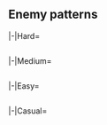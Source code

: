 {{Notice|The following enemy patterns and ship drops are autogenerated.<br>If in doubt, use tooltips to check sample sizes.}}
==Enemy patterns==
{{Section}}
<tabber>
|-|Hard=
{{Event/Map|
{{Event/MapNode|1|Hard|x=163|y=266}}
{{Event/MapNode|AB|Hard|x=253|y=158}}
{{Event/MapNode|A|Hard|x=62|y=161}}
{{Event/MapNode|B|Hard|x=97|y=222}}
{{Event/MapNode|C|Hard|x=116|y=100}}
{{Event/MapNode|D|Hard|x=151|y=228}}
{{Event/MapNode|E|Hard|x=162|y=114}}
{{Event/MapNode|F|Hard|x=209|y=72}}
{{Event/MapNode|G|Hard|x=216|y=114}}
{{Event/MapNode|H|Hard|x=231|y=221}}
{{Event/MapNode|I|Hard|x=287|y=280}}
{{Event/MapNode|J|Hard|x=356|y=226}}
{{Event/MapNode|K|Hard|x=368|y=292}}
{{Event/MapNode|L|Hard|x=438|y=235}}
{{Event/MapNode|M|Hard|x=453|y=303}}
{{Event/MapNode|N|Hard|x=474|y=82}}
{{Event/MapNode|O|Hard|x=513|y=275}}
{{Event/MapNode|P|Hard|x=526|y=111}}
{{Event/MapNode|Q|Hard|x=546|y=201}}
{{Event/MapNode|R|Hard|x=570|y=307}}
{{Event/MapNode|S|Hard|x=572|y=79}}
{{Event/MapNode|T|Hard|x=597|y=185}}
{{Event/MapNode|U|Hard|x=600|y=131}}
{{Event/MapNode|V|Hard|x=544|y=233}}
{{Event/MapNode|W|Hard|x=602|y=258}}
}}
<div class="scrollable" style="width:800px;max-height:400px;overflow:auto;">
{{Map/Nodes|diff=Hard|name=浸透深海潜水艦隊 IV群
|A
|Normal
|{{TooltipSimple|Echelon|10% (277/2784)}}<br>{{TooltipSimple|Line Abreast|11% (303/2784)}}
|Submarine Ka-Class/Elite
|Submarine Ka-Class
|Submarine Ka-Class
|-
|A
|Normal
|{{TooltipSimple|Echelon|25% (695/2784)}}<br>{{TooltipSimple|Line Abreast|24% (678/2784)}}
|Submarine Ka-Class/Elite
|Submarine Ka-Class
|Submarine Ka-Class
|Submarine Ka-Class
|-
|A
|Normal
|{{TooltipSimple|Echelon|30% (831/2784)}}
|Submarine Ka-Class/Elite
|Submarine Ka-Class/Elite
|Submarine Ka-Class
|Submarine Ka-Class
}}
{{Map/Nodes|diff=Hard|name=浸透潜水艦隊 支援群
|C
|Normal
|{{TooltipSimple|Line Ahead|20% (2529/12829)}}<br>{{TooltipSimple|Echelon|30% (3842/12829)}}
|Light Cruiser Ho-Class/Flagship
|Destroyer I-Class/Late Model
|Destroyer I-Class/Late Model
|Destroyer I-Class
|-
|C
|Normal
|{{TooltipSimple|Line Ahead|20% (2519/12829)}}<br>{{TooltipSimple|Echelon|31% (3939/12829)}}
|Light Cruiser Ho-Class/Flagship
|Destroyer I-Class/Late Model
|Destroyer I-Class/Late Model
|Destroyer I-Class/Late Model
}}
{{Map/Nodes|diff=Hard|name=浸透潜水艦隊 支援群本体
|E
|Normal
|{{TooltipSimple|Double Line|26% (25/95)}}<br>{{TooltipSimple|Echelon|31% (29/95)}}
|Light Cruiser Ho-Class/Flagship
|Destroyer I-Class/Late Model
|Destroyer I-Class/Late Model
|Submarine Ka-Class/Elite
|-
|E
|Normal
|{{TooltipSimple|Double Line|23% (22/95)}}<br>{{TooltipSimple|Echelon|20% (19/95)}}
|Light Cruiser Ho-Class/Flagship
|Destroyer I-Class/Late Model
|Destroyer I-Class/Late Model
|Destroyer I-Class/Late Model
|Submarine Ka-Class/Elite
}}
{{Map/Nodes|diff=Hard|name=浸透深海潜水艦隊 I群
|F
|Normal
|{{TooltipSimple|Echelon|10% (1104/10680)}}<br>{{TooltipSimple|Line Abreast|10% (1074/10680)}}
|Submarine Ka-Class/Flagship
|Submarine Ka-Class
|Submarine Ka-Class
|-
|F
|Normal
|{{TooltipSimple|Echelon|25% (2682/10680)}}<br>{{TooltipSimple|Line Abreast|24% (2615/10680)}}
|Submarine Ka-Class/Elite
|Submarine Ka-Class/Elite
|Submarine Ka-Class/Elite
|-
|F
|Normal
|{{TooltipSimple|Echelon|30% (3205/10680)}}
|Submarine Ka-Class/Flagship
|Submarine Ka-Class/Elite
|Submarine Ka-Class/Elite
|Submarine Ka-Class/Elite
}}
{{Map/Nodes|diff=Hard|name=浸透深海潜水艦隊 III群
|I
|Normal
|{{TooltipSimple|Echelon|10% (18707/188204)}}<br>{{TooltipSimple|Line Abreast|10% (18902/188204)}}
|Submarine Ka-Class/Elite
|Submarine Ka-Class
|Submarine Ka-Class
|-
|I
|Normal
|{{TooltipSimple|Echelon|25% (46862/188204)}}<br>{{TooltipSimple|Line Abreast|25% (47160/188204)}}
|Submarine Ka-Class/Elite
|Submarine Ka-Class
|Submarine Ka-Class
|Submarine Ka-Class
|-
|I
|Normal
|{{TooltipSimple|Echelon|30% (56573/188204)}}
|Submarine Ka-Class/Elite
|Submarine Ka-Class/Elite
|Submarine Ka-Class
|Submarine Ka-Class
}}
{{Map/Nodes|diff=Hard|name=浸透深海潜水艦隊 II群
|J
|Normal
|{{TooltipSimple|Echelon|10% (5801/56970)}}<br>{{TooltipSimple|Line Abreast|10% (5797/56970)}}
|Submarine Ka-Class/Elite
|Submarine Ka-Class
|Submarine Ka-Class
|-
|J
|Normal
|{{TooltipSimple|Echelon|25% (14138/56970)}}<br>{{TooltipSimple|Line Abreast|25% (14373/56970)}}
|Submarine Ka-Class/Elite
|Submarine Ka-Class/Elite
|Submarine Ka-Class
|-
|J
|Normal
|{{TooltipSimple|Echelon|30% (16861/56970)}}
|Submarine Ka-Class/Elite
|Submarine Ka-Class/Elite
|Submarine Ka-Class/Elite
}}
{{Map/Nodes|diff=Hard|name=強行偵察水雷戦隊 C群
|K
|Normal
|{{TooltipSimple|Line Ahead|20% (126/619)}}<br>{{TooltipSimple|Echelon|32% (201/619)}}
|Light Cruiser Ho-Class/Flagship
|Destroyer I-Class/Late Model
|Destroyer I-Class/Late Model
|Destroyer I-Class
|Destroyer I-Class
|-
|K
|Normal
|{{TooltipSimple|Line Ahead|20% (122/619)}}<br>{{TooltipSimple|Echelon|27% (170/619)}}
|Light Cruiser Ho-Class/Flagship
|Destroyer I-Class/Late Model
|Destroyer I-Class/Late Model
|Destroyer I-Class/Late Model
|Destroyer I-Class/Late Model
}}
{{Map/Nodes|diff=Hard|name=浸透深海潜水艦隊 II群
|M
|Normal
|{{TooltipSimple|Echelon|5% (6/124)}}<br>{{TooltipSimple|Line Abreast|14% (17/124)}}
|Submarine Ka-Class/Elite
|Submarine Ka-Class
|Submarine Ka-Class
|-
|M
|Normal
|{{TooltipSimple|Echelon|25% (31/124)}}<br>{{TooltipSimple|Line Abreast|26% (32/124)}}
|Submarine Ka-Class/Elite
|Submarine Ka-Class/Elite
|Submarine Ka-Class
|-
|M
|Normal
|{{TooltipSimple|Echelon|31% (38/124)}}
|Submarine Ka-Class/Elite
|Submarine Ka-Class/Elite
|Submarine Ka-Class/Elite
}}
{{Map/Nodes|diff=Hard|name=深海高速浸透任務部隊 前衛群
|O
|Normal
|{{TooltipSimple|Line Ahead|49% (55950/115027)}}<br>{{TooltipSimple|Double Line|26% (29411/115027)}}<br>{{TooltipSimple|Echelon|26% (29666/115027)}}
|Light Cruiser He-Class/Flagship
|Torpedo Cruiser Chi-Class/Elite
|Torpedo Cruiser Chi-Class/Elite
|Destroyer I-Class/Late Model Elite
|Destroyer I-Class/Late Model
|Destroyer I-Class/Late Model
}}
{{Map/Nodes|diff=Hard|name=浸透深海潜水艦隊 I群
|P
|Normal
|{{TooltipSimple|Echelon|10% (2125/21246)}}<br>{{TooltipSimple|Line Abreast|10% (2143/21246)}}
|Submarine Ka-Class/Elite
|Submarine Ka-Class/Elite
|Submarine Ka-Class
|-
|P
|Normal
|{{TooltipSimple|Echelon|25% (5369/21246)}}<br>{{TooltipSimple|Line Abreast|25% (5225/21246)}}
|Submarine Ka-Class/Elite
|Submarine Ka-Class/Elite
|Submarine Ka-Class/Elite
|-
|P
|Normal
|{{TooltipSimple|Echelon|30% (6384/21246)}}
|Submarine Ka-Class/Flagship
|Submarine Ka-Class/Elite
|Submarine Ka-Class/Elite
}}
{{Map/Nodes|diff=Hard|name=強行偵察水雷戦隊 B群
|Q
|Normal
|{{TooltipSimple|Line Ahead|20% (7038/35428)}}<br>{{TooltipSimple|Echelon|30% (10684/35428)}}
|Light Cruiser Ho-Class/Flagship
|Destroyer I-Class/Late Model
|Destroyer I-Class/Late Model
|Destroyer I-Class
|Destroyer I-Class
|Destroyer I-Class
|-
|Q
|Normal
|{{TooltipSimple|Line Ahead|20% (7006/35428)}}<br>{{TooltipSimple|Echelon|30% (10700/35428)}}
|Light Cruiser Ho-Class/Flagship
|Destroyer I-Class/Late Model
|Destroyer I-Class/Late Model
|Destroyer I-Class/Late Model
|Destroyer I-Class
|Destroyer I-Class
}}
{{Map/Nodes|diff=Hard|name=強行偵察水雷戦隊 A群
|S
|Normal
|{{TooltipSimple|Line Ahead|30% (4686/15589)}}<br>{{TooltipSimple|Echelon|20% (3161/15589)}}
|Light Cruiser He-Class/Flagship
|Destroyer I-Class/Late Model
|Destroyer I-Class/Late Model
|Destroyer I-Class/Late Model
|Destroyer I-Class
|Destroyer I-Class
|-
|S
|Normal
|{{TooltipSimple|Line Ahead|30% (4645/15589)}}<br>{{TooltipSimple|Echelon|20% (3097/15589)}}
|Light Cruiser He-Class/Flagship
|Destroyer I-Class/Late Model Elite
|Destroyer I-Class/Late Model
|Destroyer I-Class/Late Model
|Destroyer I-Class
|Destroyer I-Class
}}
{{Map/Nodes|diff=Hard|name=浸透深海潜水艦隊 泊地封鎖部隊
|T
|Normal
|{{TooltipSimple|Echelon|10% (1111/11150)}}<br>{{TooltipSimple|Line Abreast|10% (1137/11150)}}
|Submarine Ka-Class/Elite
|Submarine Ka-Class/Elite
|Submarine Ka-Class
|-
|T
|Normal
|{{TooltipSimple|Echelon|26% (2864/11150)}}<br>{{TooltipSimple|Line Abreast|25% (2764/11150)}}
|Submarine Ka-Class/Elite
|Submarine Ka-Class/Elite
|Submarine Ka-Class/Elite
|-
|T
|Normal
|{{TooltipSimple|Echelon|29% (3274/11150)}}
|Submarine Ka-Class/Flagship
|Submarine Ka-Class/Elite
|Submarine Ka-Class/Elite
}}
{{Map/Nodes|diff=Hard|name=深海高速浸透任務部隊 支援隊
|V
|Normal
|{{TooltipSimple|Double Line|25% (1779/7141)}}<br>{{TooltipSimple|Echelon|24% (1745/7141)}}
|Light Cruiser He-Class/Flagship
|Destroyer I-Class/Late Model
|Destroyer I-Class/Late Model
|Submarine Ka-Class/Elite
|Transport Ship Wa-Class
|Transport Ship Wa-Class
|-
|V
|Normal
|{{TooltipSimple|Double Line|26% (1822/7141)}}<br>{{TooltipSimple|Echelon|25% (1795/7141)}}
|Light Cruiser He-Class/Flagship
|Destroyer I-Class/Late Model
|Destroyer I-Class/Late Model
|Submarine Ka-Class/Elite
|Transport Ship Wa-Class/Elite
|Transport Ship Wa-Class/Elite
}}
{{Map/Nodes|diff=Hard|name=深海水雷戦隊 前衛警戒隊
|W
|Boss
|{{TooltipSimple|Echelon|34% (28086/83747)}}
|Light Cruiser Tsu-Class/Flagship
|Light Cruiser Tsu-Class/Elite
|Light Cruiser He-Class/Flagship
|Destroyer I-Class/Late Model
|Destroyer I-Class/Late Model
|Destroyer I-Class/Late Model
|-
|W
|Boss
|{{TooltipSimple|Line Ahead|66% (55661/83747)}}
|Light Cruiser Tsu-Class/Flagship
|Light Cruiser Tsu-Class/Elite
|Light Cruiser Tsu-Class/Elite
|Light Cruiser He-Class/Flagship
|Destroyer I-Class/Late Model
|Destroyer I-Class/Late Model
}}
</div> <!-- overflow -->
|-|Medium=
{{Event/Map|
{{Event/MapNode|1|Medium|x=163|y=266}}
{{Event/MapNode|AB|Medium|x=253|y=158}}
{{Event/MapNode|A|Medium|x=62|y=161}}
{{Event/MapNode|B|Medium|x=97|y=222}}
{{Event/MapNode|C|Medium|x=116|y=100}}
{{Event/MapNode|D|Medium|x=151|y=228}}
{{Event/MapNode|E|Medium|x=162|y=114}}
{{Event/MapNode|F|Medium|x=209|y=72}}
{{Event/MapNode|G|Medium|x=216|y=114}}
{{Event/MapNode|H|Medium|x=231|y=221}}
{{Event/MapNode|I|Medium|x=287|y=280}}
{{Event/MapNode|J|Medium|x=356|y=226}}
{{Event/MapNode|K|Medium|x=368|y=292}}
{{Event/MapNode|L|Medium|x=438|y=235}}
{{Event/MapNode|M|Medium|x=453|y=303}}
{{Event/MapNode|N|Medium|x=474|y=82}}
{{Event/MapNode|O|Medium|x=513|y=275}}
{{Event/MapNode|P|Medium|x=526|y=111}}
{{Event/MapNode|Q|Medium|x=546|y=201}}
{{Event/MapNode|R|Medium|x=570|y=307}}
{{Event/MapNode|S|Medium|x=572|y=79}}
{{Event/MapNode|T|Medium|x=597|y=185}}
{{Event/MapNode|U|Medium|x=600|y=131}}
{{Event/MapNode|V|Medium|x=544|y=233}}
{{Event/MapNode|W|Medium|x=602|y=258}}
}}
<div class="scrollable" style="width:800px;max-height:400px;overflow:auto;">
{{Map/Nodes|diff=Medium|name=浸透深海潜水艦隊 IV群
|A
|Normal
|{{TooltipSimple|Echelon|16% (3/19)}}<br>{{TooltipSimple|Line Abreast|21% (4/19)}}
|Submarine Ka-Class
|Submarine Ka-Class
|Submarine Ka-Class
|-
|A
|Normal
|{{TooltipSimple|Echelon|26% (5/19)}}<br>{{TooltipSimple|Line Abreast|26% (5/19)}}
|Submarine Ka-Class/Elite
|Submarine Ka-Class
|Submarine Ka-Class
|-
|A
|Normal
|{{TooltipSimple|Echelon|11% (2/19)}}
|Submarine Ka-Class/Elite
|Submarine Ka-Class
|Submarine Ka-Class
|Submarine Ka-Class
}}
{{Map/Nodes|diff=Medium|name=浸透潜水艦隊 支援群
|C
|Normal
|{{TooltipSimple|Line Ahead|21% (168/803)}}<br>{{TooltipSimple|Echelon|29% (236/803)}}
|Light Cruiser Ho-Class/Flagship
|Destroyer I-Class/Late Model
|Destroyer I-Class
|Destroyer I-Class
|-
|C
|Normal
|{{TooltipSimple|Line Ahead|20% (158/803)}}<br>{{TooltipSimple|Echelon|30% (241/803)}}
|Light Cruiser Ho-Class/Flagship
|Destroyer I-Class/Late Model
|Destroyer I-Class/Late Model
|Destroyer I-Class
}}
{{Map/Nodes|diff=Medium|name=浸透潜水艦隊 支援群本体
|E
|Normal
|{{TooltipSimple|Double Line|33% (2/6)}}<br>{{TooltipSimple|Echelon|33% (2/6)}}
|Light Cruiser Ho-Class/Flagship
|Destroyer I-Class/Late Model
|Destroyer I-Class/Late Model
|Submarine Ka-Class
|-
|E
|Normal
|{{TooltipSimple|Double Line|33% (2/6)}}
|Light Cruiser Ho-Class/Flagship
|Destroyer I-Class/Late Model
|Destroyer I-Class/Late Model
|Submarine Ka-Class/Elite
}}
{{Map/Nodes|diff=Medium|name=浸透深海潜水艦隊 I群
|F
|Normal
|{{TooltipSimple|Echelon|14% (103/744)}}<br>{{TooltipSimple|Line Abreast|16% (116/744)}}
|Submarine Ka-Class/Elite
|Submarine Ka-Class
|Submarine Ka-Class
|-
|F
|Normal
|{{TooltipSimple|Echelon|24% (178/744)}}<br>{{TooltipSimple|Line Abreast|25% (189/744)}}
|Submarine Ka-Class/Flagship
|Submarine Ka-Class
|Submarine Ka-Class
|-
|F
|Normal
|{{TooltipSimple|Echelon|10% (71/744)}}<br>{{TooltipSimple|Line Abreast|12% (87/744)}}
|Submarine Ka-Class/Elite
|Submarine Ka-Class/Elite
|Submarine Ka-Class/Elite
}}
{{Map/Nodes|diff=Medium|name=浸透深海潜水艦隊 III群
|I
|Normal
|{{TooltipSimple|Echelon|15% (1833/12258)}}<br>{{TooltipSimple|Line Abreast|15% (1814/12258)}}
|Submarine Ka-Class
|Submarine Ka-Class
|Submarine Ka-Class
|-
|I
|Normal
|{{TooltipSimple|Echelon|25% (3028/12258)}}<br>{{TooltipSimple|Line Abreast|25% (3090/12258)}}
|Submarine Ka-Class/Elite
|Submarine Ka-Class
|Submarine Ka-Class
|-
|I
|Normal
|{{TooltipSimple|Echelon|10% (1215/12258)}}<br>{{TooltipSimple|Line Abreast|10% (1278/12258)}}
|Submarine Ka-Class/Elite
|Submarine Ka-Class
|Submarine Ka-Class
|Submarine Ka-Class
}}
{{Map/Nodes|diff=Medium|name=浸透深海潜水艦隊 II群
|J
|Normal
|{{TooltipSimple|Echelon|15% (665/4501)}}<br>{{TooltipSimple|Line Abreast|15% (677/4501)}}
|Submarine Ka-Class
|Submarine Ka-Class
|Submarine Ka-Class
|-
|J
|Normal
|{{TooltipSimple|Echelon|25% (1147/4501)}}<br>{{TooltipSimple|Line Abreast|25% (1136/4501)}}
|Submarine Ka-Class/Elite
|Submarine Ka-Class
|Submarine Ka-Class
|-
|J
|Normal
|{{TooltipSimple|Echelon|10% (463/4501)}}<br>{{TooltipSimple|Line Abreast|9% (413/4501)}}
|Submarine Ka-Class/Elite
|Submarine Ka-Class/Elite
|Submarine Ka-Class
}}
{{Map/Nodes|diff=Medium|name=強行偵察水雷戦隊 C群
|K
|Normal
|{{TooltipSimple|Line Ahead|19% (5/26)}}<br>{{TooltipSimple|Echelon|42% (11/26)}}
|Light Cruiser Ho-Class/Flagship
|Destroyer I-Class/Late Model
|Destroyer I-Class
|Destroyer I-Class
|Destroyer I-Class
|-
|K
|Normal
|{{TooltipSimple|Line Ahead|19% (5/26)}}<br>{{TooltipSimple|Echelon|19% (5/26)}}
|Light Cruiser Ho-Class/Flagship
|Destroyer I-Class/Late Model
|Destroyer I-Class/Late Model
|Destroyer I-Class
|Destroyer I-Class
}}
{{Map/Nodes|diff=Medium|name=浸透深海潜水艦隊 II群
|M
|Normal
|{{TooltipSimple|Echelon|13% (2/16)}}<br>{{TooltipSimple|Line Abreast|25% (4/16)}}
|Submarine Ka-Class
|Submarine Ka-Class
|Submarine Ka-Class
|-
|M
|Normal
|{{TooltipSimple|Echelon|38% (6/16)}}<br>{{TooltipSimple|Line Abreast|13% (2/16)}}
|Submarine Ka-Class/Elite
|Submarine Ka-Class
|Submarine Ka-Class
|-
|M
|Normal
|{{TooltipSimple|Line Abreast|13% (2/16)}}
|Submarine Ka-Class/Elite
|Submarine Ka-Class/Elite
|Submarine Ka-Class
}}
{{Map/Nodes|diff=Medium|name=深海高速浸透任務部隊 前衛群
|O
|Normal
|{{TooltipSimple|Line Ahead|45% (3846/8453)}}<br>{{TooltipSimple|Double Line|27% (2313/8453)}}<br>{{TooltipSimple|Echelon|27% (2294/8453)}}
|Light Cruiser He-Class/Flagship
|Torpedo Cruiser Chi-Class/Elite
|Torpedo Cruiser Chi-Class/Elite
|Destroyer I-Class/Late Model
|Destroyer I-Class
|Destroyer I-Class
}}
{{Map/Nodes|diff=Medium|name=浸透深海潜水艦隊 I群
|P
|Normal
|{{TooltipSimple|Echelon|15% (319/2113)}}<br>{{TooltipSimple|Line Abreast|13% (284/2113)}}
|Submarine Ka-Class/Elite
|Submarine Ka-Class
|Submarine Ka-Class
|-
|P
|Normal
|{{TooltipSimple|Echelon|24% (514/2113)}}<br>{{TooltipSimple|Line Abreast|26% (539/2113)}}
|Submarine Ka-Class/Elite
|Submarine Ka-Class/Elite
|Submarine Ka-Class
|-
|P
|Normal
|{{TooltipSimple|Echelon|11% (239/2113)}}<br>{{TooltipSimple|Line Abreast|10% (218/2113)}}
|Submarine Ka-Class/Elite
|Submarine Ka-Class/Elite
|Submarine Ka-Class/Elite
}}
{{Map/Nodes|diff=Medium|name=強行偵察水雷戦隊 B群
|Q
|Normal
|{{TooltipSimple|Line Ahead|20% (614/3113)}}<br>{{TooltipSimple|Echelon|31% (955/3113)}}
|Light Cruiser Ho-Class/Flagship
|Destroyer I-Class/Late Model
|Destroyer I-Class
|Destroyer I-Class
|Destroyer I-Class
|Destroyer I-Class
|-
|Q
|Normal
|{{TooltipSimple|Line Ahead|19% (598/3113)}}<br>{{TooltipSimple|Echelon|30% (946/3113)}}
|Light Cruiser Ho-Class/Flagship
|Destroyer I-Class/Late Model
|Destroyer I-Class/Late Model
|Destroyer I-Class
|Destroyer I-Class
|Destroyer I-Class
}}
{{Map/Nodes|diff=Medium|name=強行偵察水雷戦隊 A群
|S
|Normal
|{{TooltipSimple|Line Ahead|26% (428/1653)}}<br>{{TooltipSimple|Echelon|25% (417/1653)}}
|Light Cruiser He-Class/Flagship
|Destroyer I-Class/Late Model
|Destroyer I-Class/Late Model
|Destroyer I-Class
|Destroyer I-Class
|Destroyer I-Class
|-
|S
|Normal
|{{TooltipSimple|Line Ahead|25% (421/1653)}}<br>{{TooltipSimple|Echelon|23% (387/1653)}}
|Light Cruiser He-Class/Flagship
|Destroyer I-Class/Late Model
|Destroyer I-Class/Late Model
|Destroyer I-Class/Late Model
|Destroyer I-Class
|Destroyer I-Class
}}
{{Map/Nodes|diff=Medium|name=浸透深海潜水艦隊 泊地封鎖部隊
|T
|Normal
|{{TooltipSimple|Echelon|15% (123/802)}}<br>{{TooltipSimple|Line Abreast|13% (103/802)}}
|Submarine Ka-Class/Elite
|Submarine Ka-Class
|Submarine Ka-Class
|-
|T
|Normal
|{{TooltipSimple|Echelon|24% (191/802)}}<br>{{TooltipSimple|Line Abreast|27% (220/802)}}
|Submarine Ka-Class/Elite
|Submarine Ka-Class/Elite
|Submarine Ka-Class
|-
|T
|Normal
|{{TooltipSimple|Echelon|9% (76/802)}}<br>{{TooltipSimple|Line Abreast|11% (89/802)}}
|Submarine Ka-Class/Elite
|Submarine Ka-Class/Elite
|Submarine Ka-Class/Elite
}}
{{Map/Nodes|diff=Medium|name=深海高速浸透任務部隊 支援隊
|V
|Normal
|{{TooltipSimple|Double Line|28% (56/198)}}
|Destroyer I-Class/Late Model
|Destroyer I-Class
|Submarine Ka-Class
|Transport Ship Wa-Class
|Transport Ship Wa-Class
|-
|V
|Normal
|{{TooltipSimple|Double Line|23% (45/198)}}
|Destroyer I-Class/Late Model
|Destroyer I-Class/Late Model
|Submarine Ka-Class
|Transport Ship Wa-Class
|Transport Ship Wa-Class
|-
|V
|Normal
|{{TooltipSimple|Double Line|24% (47/198)}}
|Light Cruiser He-Class/Flagship
|Destroyer I-Class/Late Model
|Destroyer I-Class/Late Model
|Submarine Ka-Class
|Transport Ship Wa-Class
|Transport Ship Wa-Class
|-
|V
|Normal
|{{TooltipSimple|Double Line|11% (22/198)}}<br>{{TooltipSimple|Echelon|14% (28/198)}}
|Light Cruiser He-Class/Flagship
|Destroyer I-Class/Late Model
|Destroyer I-Class/Late Model
|Submarine Ka-Class/Elite
|Transport Ship Wa-Class
|Transport Ship Wa-Class
}}
{{Map/Nodes|diff=Medium|name=深海水雷戦隊 前衛警戒隊
|W
|Boss
|{{TooltipSimple|Line Ahead|25% (1630/6560)}}<br>{{TooltipSimple|Echelon|10% (673/6560)}}
|Light Cruiser Tsu-Class/Elite
|Light Cruiser He-Class/Flagship
|Destroyer I-Class/Late Model
|Destroyer I-Class/Late Model
|Destroyer I-Class
|Destroyer I-Class
|-
|W
|Boss
|{{TooltipSimple|Line Ahead|35% (2288/6560)}}<br>{{TooltipSimple|Echelon|30% (1969/6560)}}
|Light Cruiser Tsu-Class/Elite
|Light Cruiser He-Class/Flagship
|Destroyer I-Class/Late Model
|Destroyer I-Class/Late Model
|Destroyer I-Class/Late Model
|Destroyer I-Class/Late Model
}}
</div> <!-- overflow -->
|-|Easy=
{{Event/Map|
{{Event/MapNode|1|Easy|x=163|y=266}}
{{Event/MapNode|AB|Easy|x=253|y=158}}
{{Event/MapNode|A|Easy|x=62|y=161}}
{{Event/MapNode|B|Easy|x=97|y=222}}
{{Event/MapNode|C|Easy|x=116|y=100}}
{{Event/MapNode|D|Easy|x=151|y=228}}
{{Event/MapNode|E|Easy|x=162|y=114}}
{{Event/MapNode|F|Easy|x=209|y=72}}
{{Event/MapNode|G|Easy|x=216|y=114}}
{{Event/MapNode|H|Easy|x=231|y=221}}
{{Event/MapNode|I|Easy|x=287|y=280}}
{{Event/MapNode|J|Easy|x=356|y=226}}
{{Event/MapNode|K|Easy|x=368|y=292}}
{{Event/MapNode|L|Easy|x=438|y=235}}
{{Event/MapNode|M|Easy|x=453|y=303}}
{{Event/MapNode|N|Easy|x=474|y=82}}
{{Event/MapNode|O|Easy|x=513|y=275}}
{{Event/MapNode|P|Easy|x=526|y=111}}
{{Event/MapNode|Q|Easy|x=546|y=201}}
{{Event/MapNode|R|Easy|x=570|y=307}}
{{Event/MapNode|S|Easy|x=572|y=79}}
{{Event/MapNode|T|Easy|x=597|y=185}}
{{Event/MapNode|U|Easy|x=600|y=131}}
{{Event/MapNode|V|Easy|x=544|y=233}}
{{Event/MapNode|W|Easy|x=602|y=258}}
}}
<div class="scrollable" style="width:800px;max-height:400px;overflow:auto;">
{{Map/Nodes|diff=Easy|name=浸透深海潜水艦隊 IV群
|A
|Normal
|{{TooltipSimple|Echelon|23% (5/22)}}<br>{{TooltipSimple|Line Abreast|9% (2/22)}}
|Submarine Ka-Class
|Submarine Ka-Class
|-
|A
|Normal
|{{TooltipSimple|Echelon|27% (6/22)}}<br>{{TooltipSimple|Line Abreast|27% (6/22)}}
|Submarine Ka-Class
|Submarine Ka-Class
|Submarine Ka-Class
|-
|A
|Normal
|{{TooltipSimple|Echelon|14% (3/22)}}
|Submarine Ka-Class/Elite
|Submarine Ka-Class
|Submarine Ka-Class
}}
{{Map/Nodes|diff=Easy|name=浸透潜水艦隊 支援群
|C
|Normal
|{{TooltipSimple|Line Ahead|21% (257/1226)}}<br>{{TooltipSimple|Echelon|29% (353/1226)}}
|Light Cruiser Ho-Class/Flagship
|Destroyer I-Class
|Destroyer I-Class
|Destroyer I-Class
|-
|C
|Normal
|{{TooltipSimple|Line Ahead|21% (259/1226)}}<br>{{TooltipSimple|Echelon|29% (357/1226)}}
|Light Cruiser Ho-Class/Flagship
|Destroyer I-Class/Late Model
|Destroyer I-Class
|Destroyer I-Class
}}
{{Map/Nodes|diff=Easy|name=浸透潜水艦隊 支援群本体
|E
|Normal
|{{TooltipSimple|Double Line|35% (7/20)}}<br>{{TooltipSimple|Echelon|20% (4/20)}}
|Light Cruiser Ho-Class/Flagship
|Destroyer I-Class
|Destroyer I-Class
|Submarine Ka-Class
|-
|E
|Normal
|{{TooltipSimple|Double Line|10% (2/20)}}<br>{{TooltipSimple|Echelon|35% (7/20)}}
|Light Cruiser Ho-Class/Flagship
|Destroyer I-Class/Late Model
|Destroyer I-Class/Late Model
|Submarine Ka-Class
}}
{{Map/Nodes|diff=Easy|name=浸透深海潜水艦隊 I群
|F
|Normal
|{{TooltipSimple|Echelon|16% (189/1150)}}<br>{{TooltipSimple|Line Abreast|14% (162/1150)}}
|Submarine Ka-Class
|Submarine Ka-Class
|Submarine Ka-Class
|-
|F
|Normal
|{{TooltipSimple|Echelon|25% (291/1150)}}<br>{{TooltipSimple|Line Abreast|23% (269/1150)}}
|Submarine Ka-Class/Elite
|Submarine Ka-Class
|Submarine Ka-Class
|-
|F
|Normal
|{{TooltipSimple|Echelon|11% (124/1150)}}<br>{{TooltipSimple|Line Abreast|10% (115/1150)}}
|Submarine Ka-Class/Flagship
|Submarine Ka-Class
|Submarine Ka-Class
}}
{{Map/Nodes|diff=Easy|name=浸透深海潜水艦隊 III群
|I
|Normal
|{{TooltipSimple|Echelon|15% (2912/19220)}}<br>{{TooltipSimple|Line Abreast|15% (2859/19220)}}
|Submarine Ka-Class
|Submarine Ka-Class
|-
|I
|Normal
|{{TooltipSimple|Echelon|25% (4829/19220)}}<br>{{TooltipSimple|Line Abreast|25% (4760/19220)}}
|Submarine Ka-Class
|Submarine Ka-Class
|Submarine Ka-Class
|-
|I
|Normal
|{{TooltipSimple|Echelon|10% (1905/19220)}}<br>{{TooltipSimple|Line Abreast|10% (1955/19220)}}
|Submarine Ka-Class/Elite
|Submarine Ka-Class
|Submarine Ka-Class
}}
{{Map/Nodes|diff=Easy|name=浸透深海潜水艦隊 II群
|J
|Normal
|{{TooltipSimple|Echelon|16% (1122/7196)}}<br>{{TooltipSimple|Line Abreast|15% (1105/7196)}}
|Submarine Ka-Class
|Submarine Ka-Class
|-
|J
|Normal
|{{TooltipSimple|Echelon|24% (1727/7196)}}<br>{{TooltipSimple|Line Abreast|25% (1809/7196)}}
|Submarine Ka-Class
|Submarine Ka-Class
|Submarine Ka-Class
|-
|J
|Normal
|{{TooltipSimple|Echelon|10% (711/7196)}}<br>{{TooltipSimple|Line Abreast|10% (722/7196)}}
|Submarine Ka-Class/Elite
|Submarine Ka-Class
|Submarine Ka-Class
}}
{{Map/Nodes|diff=Easy|name=強行偵察水雷戦隊 C群
|K
|Normal
|{{TooltipSimple|Line Ahead|25% (57/230)}}<br>{{TooltipSimple|Echelon|25% (58/230)}}
|Light Cruiser Ho-Class/Flagship
|Destroyer I-Class
|Destroyer I-Class
|Destroyer I-Class
|Destroyer I-Class
|-
|K
|Normal
|{{TooltipSimple|Line Ahead|23% (53/230)}}<br>{{TooltipSimple|Echelon|27% (62/230)}}
|Light Cruiser Ho-Class/Flagship
|Destroyer I-Class/Late Model
|Destroyer I-Class
|Destroyer I-Class
|Destroyer I-Class
}}
{{Map/Nodes|diff=Easy|name=浸透深海潜水艦隊 II群
|M
|Normal
|{{TooltipSimple|Echelon|16% (35/220)}}<br>{{TooltipSimple|Line Abreast|14% (30/220)}}
|Submarine Ka-Class
|Submarine Ka-Class
|-
|M
|Normal
|{{TooltipSimple|Echelon|28% (62/220)}}<br>{{TooltipSimple|Line Abreast|24% (52/220)}}
|Submarine Ka-Class
|Submarine Ka-Class
|Submarine Ka-Class
|-
|M
|Normal
|{{TooltipSimple|Echelon|9% (19/220)}}<br>{{TooltipSimple|Line Abreast|10% (22/220)}}
|Submarine Ka-Class/Elite
|Submarine Ka-Class
|Submarine Ka-Class
}}
{{Map/Nodes|diff=Easy|name=深海高速浸透任務部隊 前衛群
|O
|Normal
|{{TooltipSimple|Line Ahead|35% (5107/14645)}}<br>{{TooltipSimple|Double Line|25% (3684/14645)}}<br>{{TooltipSimple|Echelon|20% (2973/14645)}}
|Torpedo Cruiser Chi-Class/Elite
|Torpedo Cruiser Chi-Class/Elite
|Destroyer I-Class
|Destroyer I-Class
|Destroyer I-Class
|Destroyer I-Class
|-
|O
|Normal
|{{TooltipSimple|Double Line|10% (1454/14645)}}<br>{{TooltipSimple|Echelon|10% (1427/14645)}}
|Light Cruiser He-Class/Flagship
|Torpedo Cruiser Chi-Class/Elite
|Torpedo Cruiser Chi-Class/Elite
|Destroyer I-Class/Late Model
|Destroyer I-Class
|Destroyer I-Class
}}
{{Map/Nodes|diff=Easy|name=浸透深海潜水艦隊 I群
|P
|Normal
|{{TooltipSimple|Echelon|16% (429/2744)}}<br>{{TooltipSimple|Line Abreast|15% (423/2744)}}
|Submarine Ka-Class
|Submarine Ka-Class
|Submarine Ka-Class
|-
|P
|Normal
|{{TooltipSimple|Echelon|25% (682/2744)}}<br>{{TooltipSimple|Line Abreast|24% (663/2744)}}
|Submarine Ka-Class/Elite
|Submarine Ka-Class
|Submarine Ka-Class
|-
|P
|Normal
|{{TooltipSimple|Echelon|10% (264/2744)}}<br>{{TooltipSimple|Line Abreast|10% (283/2744)}}
|Submarine Ka-Class/Elite
|Submarine Ka-Class/Elite
|Submarine Ka-Class
}}
{{Map/Nodes|diff=Easy|name=強行偵察水雷戦隊 B群
|Q
|Normal
|{{TooltipSimple|Line Ahead|20% (828/4210)}}<br>{{TooltipSimple|Echelon|31% (1290/4210)}}
|Light Cruiser Ho-Class/Flagship
|Destroyer I-Class
|Destroyer I-Class
|Destroyer I-Class
|Destroyer I-Class
|Destroyer I-Class
|-
|Q
|Normal
|{{TooltipSimple|Line Ahead|20% (861/4210)}}<br>{{TooltipSimple|Echelon|29% (1231/4210)}}
|Light Cruiser Ho-Class/Flagship
|Destroyer I-Class/Late Model
|Destroyer I-Class
|Destroyer I-Class
|Destroyer I-Class
|Destroyer I-Class
}}
{{Map/Nodes|diff=Easy|name=強行偵察水雷戦隊 A群
|S
|Normal
|{{TooltipSimple|Line Ahead|20% (432/2151)}}<br>{{TooltipSimple|Echelon|30% (635/2151)}}
|Light Cruiser He-Class/Flagship
|Destroyer I-Class
|Destroyer I-Class
|Destroyer I-Class
|Destroyer I-Class
|Destroyer I-Class
|-
|S
|Normal
|{{TooltipSimple|Line Ahead|21% (446/2151)}}<br>{{TooltipSimple|Echelon|30% (638/2151)}}
|Light Cruiser He-Class/Flagship
|Destroyer I-Class/Late Model
|Destroyer I-Class/Late Model
|Destroyer I-Class
|Destroyer I-Class
|Destroyer I-Class
}}
{{Map/Nodes|diff=Easy|name=浸透深海潜水艦隊 泊地封鎖部隊
|T
|Normal
|{{TooltipSimple|Echelon|15% (174/1197)}}<br>{{TooltipSimple|Line Abreast|17% (204/1197)}}
|Submarine Ka-Class
|Submarine Ka-Class
|Submarine Ka-Class
|-
|T
|Normal
|{{TooltipSimple|Echelon|25% (298/1197)}}<br>{{TooltipSimple|Line Abreast|25% (294/1197)}}
|Submarine Ka-Class/Elite
|Submarine Ka-Class
|Submarine Ka-Class
|-
|T
|Normal
|{{TooltipSimple|Echelon|10% (118/1197)}}<br>{{TooltipSimple|Line Abreast|9% (109/1197)}}
|Submarine Ka-Class/Elite
|Submarine Ka-Class/Elite
|Submarine Ka-Class
}}
{{Map/Nodes|diff=Easy|name=深海高速浸透任務部隊 支援隊
|V
|Normal
|{{TooltipSimple|Double Line|18% (24/133)}}
|Destroyer I-Class
|Destroyer I-Class
|Submarine Ka-Class
|Transport Ship Wa-Class
|-
|V
|Normal
|{{TooltipSimple|Double Line|38% (50/133)}}
|Destroyer I-Class
|Destroyer I-Class
|Submarine Ka-Class
|Transport Ship Wa-Class
|Transport Ship Wa-Class
|-
|V
|Normal
|{{TooltipSimple|Double Line|32% (43/133)}}
|Destroyer I-Class/Late Model
|Destroyer I-Class
|Submarine Ka-Class
|Transport Ship Wa-Class
|Transport Ship Wa-Class
|-
|V
|Normal
|{{TooltipSimple|Double Line|8% (10/133)}}
|Destroyer I-Class/Late Model
|Destroyer I-Class/Late Model
|Submarine Ka-Class
|Transport Ship Wa-Class
|Transport Ship Wa-Class
|-
|V
|Normal
|{{TooltipSimple|Double Line|5% (6/133)}}
|Light Cruiser He-Class/Flagship
|Destroyer I-Class/Late Model
|Destroyer I-Class/Late Model
|Submarine Ka-Class
|Transport Ship Wa-Class
|Transport Ship Wa-Class
}}
{{Map/Nodes|diff=Easy|name=深海水雷戦隊 前衛警戒隊
|W
|Boss
|{{TooltipSimple|Echelon|11% (1381/13000)}}
|Light Cruiser Tsu-Class
|Light Cruiser He-Class/Flagship
|Destroyer I-Class/Late Model
|Destroyer I-Class
|Destroyer I-Class
|Destroyer I-Class
|-
|W
|Boss
|{{TooltipSimple|Line Ahead|60% (7740/13000)}}<br>{{TooltipSimple|Echelon|30% (3879/13000)}}
|Light Cruiser Tsu-Class
|Light Cruiser He-Class/Flagship
|Destroyer I-Class/Late Model
|Destroyer I-Class/Late Model
|Destroyer I-Class
|Destroyer I-Class
}}
</div> <!-- overflow -->
|-|Casual=
{{Event/Map|
{{Event/MapNode|1|Casual|x=163|y=266}}
{{Event/MapNode|AB|Casual|x=253|y=158}}
{{Event/MapNode|A|Casual|x=62|y=161}}
{{Event/MapNode|B|Casual|x=97|y=222}}
{{Event/MapNode|C|Casual|x=116|y=100}}
{{Event/MapNode|D|Casual|x=151|y=228}}
{{Event/MapNode|E|Casual|x=162|y=114}}
{{Event/MapNode|F|Casual|x=209|y=72}}
{{Event/MapNode|G|Casual|x=216|y=114}}
{{Event/MapNode|H|Casual|x=231|y=221}}
{{Event/MapNode|I|Casual|x=287|y=280}}
{{Event/MapNode|J|Casual|x=356|y=226}}
{{Event/MapNode|K|Casual|x=368|y=292}}
{{Event/MapNode|L|Casual|x=438|y=235}}
{{Event/MapNode|M|Casual|x=453|y=303}}
{{Event/MapNode|N|Casual|x=474|y=82}}
{{Event/MapNode|O|Casual|x=513|y=275}}
{{Event/MapNode|P|Casual|x=526|y=111}}
{{Event/MapNode|Q|Casual|x=546|y=201}}
{{Event/MapNode|R|Casual|x=570|y=307}}
{{Event/MapNode|S|Casual|x=572|y=79}}
{{Event/MapNode|T|Casual|x=597|y=185}}
{{Event/MapNode|U|Casual|x=600|y=131}}
{{Event/MapNode|V|Casual|x=544|y=233}}
{{Event/MapNode|W|Casual|x=602|y=258}}
}}
<div class="scrollable" style="width:800px;max-height:400px;overflow:auto;">
{{Map/Nodes|diff=Casual|name=浸透深海潜水艦隊 IV群
|A
|Normal
|{{TooltipSimple|Echelon|36% (9/25)}}<br>{{TooltipSimple|Line Abreast|48% (12/25)}}
|Submarine Ka-Class
|Submarine Ka-Class
|-
|A
|Normal
|{{TooltipSimple|Line Abreast|16% (4/25)}}
|Submarine Ka-Class
|Submarine Ka-Class
|Submarine Ka-Class
}}
{{Map/Nodes|diff=Casual|name=浸透潜水艦隊 支援群
|C
|Normal
|{{TooltipSimple|Echelon|55% (182/332)}}
|Destroyer I-Class/Late Model
|Destroyer I-Class
|Destroyer I-Class
|Destroyer I-Class
|-
|C
|Normal
|{{TooltipSimple|Line Ahead|17% (55/332)}}<br>{{TooltipSimple|Echelon|29% (95/332)}}
|Light Cruiser Ho-Class/Flagship
|Destroyer I-Class
|Destroyer I-Class
|Destroyer I-Class
}}
{{Map/Nodes|diff=Casual|name=浸透潜水艦隊 支援群本体
|E
|Normal
|{{TooltipSimple|Double Line|42% (5/12)}}
|Destroyer I-Class/Late Model
|Destroyer I-Class
|Destroyer I-Class
|Submarine Ka-Class
|-
|E
|Normal
|{{TooltipSimple|Double Line|25% (3/12)}}<br>{{TooltipSimple|Echelon|33% (4/12)}}
|Light Cruiser Ho-Class/Flagship
|Destroyer I-Class
|Destroyer I-Class
|Submarine Ka-Class
}}
{{Map/Nodes|diff=Casual|name=浸透深海潜水艦隊 I群
|F
|Normal
|{{TooltipSimple|Echelon|37% (113/309)}}<br>{{TooltipSimple|Line Abreast|35% (107/309)}}
|Submarine Ka-Class
|Submarine Ka-Class
|Submarine Ka-Class
|-
|F
|Normal
|{{TooltipSimple|Echelon|14% (44/309)}}<br>{{TooltipSimple|Line Abreast|15% (45/309)}}
|Submarine Ka-Class/Elite
|Submarine Ka-Class
|Submarine Ka-Class
}}
{{Map/Nodes|diff=Casual|name=浸透深海潜水艦隊 III群
|I
|Normal
|{{TooltipSimple|Echelon|35% (1442/4119)}}<br>{{TooltipSimple|Line Abreast|35% (1427/4119)}}
|Submarine Ka-Class
|Submarine Ka-Class
|-
|I
|Normal
|{{TooltipSimple|Echelon|15% (630/4119)}}<br>{{TooltipSimple|Line Abreast|15% (620/4119)}}
|Submarine Ka-Class
|Submarine Ka-Class
|Submarine Ka-Class
}}
{{Map/Nodes|diff=Casual|name=深海高速浸透任務部隊 前衛群
|O
|Normal
|{{TooltipSimple|Line Ahead|36% (1017/2858)}}<br>{{TooltipSimple|Double Line|30% (854/2858)}}<br>{{TooltipSimple|Echelon|35% (987/2858)}}
|Torpedo Cruiser Chi-Class/Elite
|Torpedo Cruiser Chi-Class/Elite
|Destroyer I-Class
|Destroyer I-Class
|Destroyer I-Class
|Destroyer I-Class
}}
{{Map/Nodes|diff=Casual|name=浸透深海潜水艦隊 I群
|P
|Normal
|{{TooltipSimple|Echelon|35% (288/820)}}<br>{{TooltipSimple|Line Abreast|35% (285/820)}}
|Submarine Ka-Class
|Submarine Ka-Class
|Submarine Ka-Class
|-
|P
|Normal
|{{TooltipSimple|Echelon|16% (129/820)}}<br>{{TooltipSimple|Line Abreast|14% (118/820)}}
|Submarine Ka-Class/Elite
|Submarine Ka-Class
|Submarine Ka-Class
}}
{{Map/Nodes|diff=Casual|name=強行偵察水雷戦隊 B群
|Q
|Normal
|{{TooltipSimple|Echelon|51% (609/1198)}}
|Destroyer I-Class
|Destroyer I-Class
|Destroyer I-Class
|Destroyer I-Class
|Destroyer I-Class
|Destroyer I-Class
|-
|Q
|Normal
|{{TooltipSimple|Line Ahead|18% (216/1198)}}<br>{{TooltipSimple|Echelon|31% (373/1198)}}
|Light Cruiser Ho-Class/Flagship
|Destroyer I-Class
|Destroyer I-Class
|Destroyer I-Class
|Destroyer I-Class
|Destroyer I-Class
}}
{{Map/Nodes|diff=Casual|name=強行偵察水雷戦隊 A群
|S
|Normal
|{{TooltipSimple|Echelon|50% (342/679)}}
|Destroyer I-Class/Late Model
|Destroyer I-Class
|Destroyer I-Class
|Destroyer I-Class
|Destroyer I-Class
|Destroyer I-Class
|-
|S
|Normal
|{{TooltipSimple|Line Ahead|29% (200/679)}}<br>{{TooltipSimple|Echelon|20% (137/679)}}
|Light Cruiser He-Class/Flagship
|Destroyer I-Class
|Destroyer I-Class
|Destroyer I-Class
|Destroyer I-Class
|Destroyer I-Class
}}
{{Map/Nodes|diff=Casual|name=浸透深海潜水艦隊 泊地封鎖部隊
|T
|Normal
|{{TooltipSimple|Echelon|43% (143/334)}}<br>{{TooltipSimple|Line Abreast|29% (98/334)}}
|Submarine Ka-Class
|Submarine Ka-Class
|Submarine Ka-Class
|-
|T
|Normal
|{{TooltipSimple|Echelon|15% (49/334)}}<br>{{TooltipSimple|Line Abreast|13% (44/334)}}
|Submarine Ka-Class/Elite
|Submarine Ka-Class
|Submarine Ka-Class
}}
{{Map/Nodes|diff=Casual|name=深海高速浸透任務部隊 支援隊
|V
|Normal
|{{TooltipSimple|Double Line|36% (4/11)}}
|Destroyer I-Class
|Destroyer I-Class
|Submarine Ka-Class
|Transport Ship Wa-Class
|-
|V
|Normal
|{{TooltipSimple|Double Line|27% (3/11)}}
|Destroyer I-Class
|Destroyer I-Class
|Submarine Ka-Class
|Transport Ship Wa-Class
|Transport Ship Wa-Class
|-
|V
|Normal
|{{TooltipSimple|Double Line|36% (4/11)}}
|Destroyer I-Class/Late Model
|Destroyer I-Class
|Submarine Ka-Class
|Transport Ship Wa-Class
|Transport Ship Wa-Class
}}
{{Map/Nodes|diff=Casual|name=深海水雷戦隊 前衛警戒隊
|W
|Boss
|{{TooltipSimple|Echelon|51% (1178/2315)}}
|Light Cruiser Tsu-Class
|Light Cruiser He-Class/Flagship
|Destroyer I-Class/Late Model
|Destroyer I-Class
|Destroyer I-Class
|Destroyer I-Class
|-
|W
|Boss
|{{TooltipSimple|Line Ahead|30% (685/2315)}}<br>{{TooltipSimple|Echelon|20% (452/2315)}}
|Light Cruiser Tsu-Class
|Light Cruiser He-Class/Flagship
|Destroyer I-Class/Late Model
|Destroyer I-Class/Late Model
|Destroyer I-Class
|Destroyer I-Class
}}
</div> <!-- overflow -->
</tabber>
{{SectionEnd}}